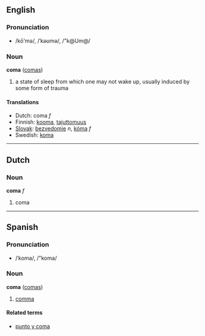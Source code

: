 ==English==
===Pronunciation===
*/kō'mə/, /ˈkəʊmə/, /"k@Um@/

===Noun===
'''coma''' ([[comas]])

# a state of sleep from which one may not wake up, usually induced by some form of trauma

====Translations====
*Dutch: coma ''f''
*Finnish: [[kooma]], [[tajuttomuus]]
*[[Slovak]]: [[bezvedomie]] ''n'', [[kóma]] ''f''
*Swedish: [[koma]]

----
==Dutch==
===Noun===
'''coma''' ''f''

#coma

----
==Spanish==
===Pronunciation===
*/ˈkoma/, /"koma/

===Noun===
'''coma''' ([[comas]])

# [[comma]]

====Related terms====
*[[punto y coma]]